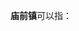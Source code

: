 '''庙前镇'''可以指：
{{PRC admin/disambig|14/08/28/101/000|34/17/23/102/000|35/08/25/106/000|42/05/82/104/000|43/04/82/110/000}}
{{disambig|cat=三字中国镇名消歧义}}